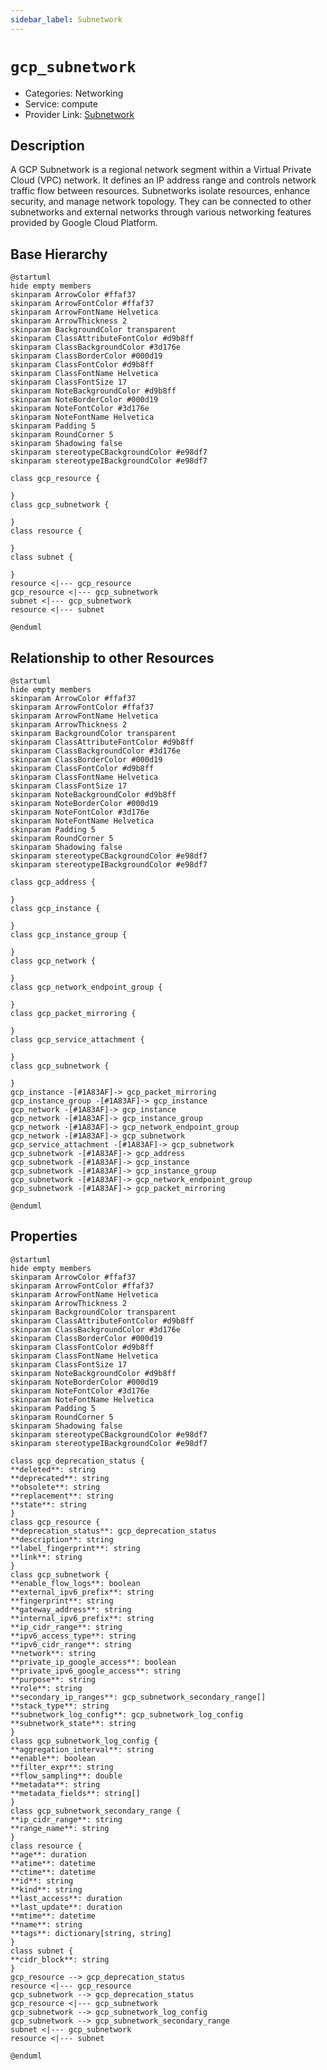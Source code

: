```yaml
---
sidebar_label: Subnetwork
---
```


# `gcp_subnetwork`

- Categories: Networking
- Service: compute
- Provider Link: [Subnetwork](https://cloud.google.com/vpc/docs/subnets)

## Description

A GCP Subnetwork is a regional network segment within a Virtual Private Cloud (VPC) network. It defines an IP address range and controls network traffic flow between resources. Subnetworks isolate resources, enhance security, and manage network topology. They can be connected to other subnetworks and external networks through various networking features provided by Google Cloud Platform.

## Base Hierarchy

<ZoomPanPinch>

```kroki imgType="plantuml" imgAlt="Hierarchy of Subnetwork"
@startuml
hide empty members
skinparam ArrowColor #ffaf37
skinparam ArrowFontColor #ffaf37
skinparam ArrowFontName Helvetica
skinparam ArrowThickness 2
skinparam BackgroundColor transparent
skinparam ClassAttributeFontColor #d9b8ff
skinparam ClassBackgroundColor #3d176e
skinparam ClassBorderColor #000d19
skinparam ClassFontColor #d9b8ff
skinparam ClassFontName Helvetica
skinparam ClassFontSize 17
skinparam NoteBackgroundColor #d9b8ff
skinparam NoteBorderColor #000d19
skinparam NoteFontColor #3d176e
skinparam NoteFontName Helvetica
skinparam Padding 5
skinparam RoundCorner 5
skinparam Shadowing false
skinparam stereotypeCBackgroundColor #e98df7
skinparam stereotypeIBackgroundColor #e98df7

class gcp_resource {

}
class gcp_subnetwork {

}
class resource {

}
class subnet {

}
resource <|--- gcp_resource
gcp_resource <|--- gcp_subnetwork
subnet <|--- gcp_subnetwork
resource <|--- subnet

@enduml
```

</ZoomPanPinch>

## Relationship to other Resources

<ZoomPanPinch>

```kroki imgType="plantuml" imgAlt="Diagram of Subnetwork resource relationships"
@startuml
hide empty members
skinparam ArrowColor #ffaf37
skinparam ArrowFontColor #ffaf37
skinparam ArrowFontName Helvetica
skinparam ArrowThickness 2
skinparam BackgroundColor transparent
skinparam ClassAttributeFontColor #d9b8ff
skinparam ClassBackgroundColor #3d176e
skinparam ClassBorderColor #000d19
skinparam ClassFontColor #d9b8ff
skinparam ClassFontName Helvetica
skinparam ClassFontSize 17
skinparam NoteBackgroundColor #d9b8ff
skinparam NoteBorderColor #000d19
skinparam NoteFontColor #3d176e
skinparam NoteFontName Helvetica
skinparam Padding 5
skinparam RoundCorner 5
skinparam Shadowing false
skinparam stereotypeCBackgroundColor #e98df7
skinparam stereotypeIBackgroundColor #e98df7

class gcp_address {

}
class gcp_instance {

}
class gcp_instance_group {

}
class gcp_network {

}
class gcp_network_endpoint_group {

}
class gcp_packet_mirroring {

}
class gcp_service_attachment {

}
class gcp_subnetwork {

}
gcp_instance -[#1A83AF]-> gcp_packet_mirroring
gcp_instance_group -[#1A83AF]-> gcp_instance
gcp_network -[#1A83AF]-> gcp_instance
gcp_network -[#1A83AF]-> gcp_instance_group
gcp_network -[#1A83AF]-> gcp_network_endpoint_group
gcp_network -[#1A83AF]-> gcp_subnetwork
gcp_service_attachment -[#1A83AF]-> gcp_subnetwork
gcp_subnetwork -[#1A83AF]-> gcp_address
gcp_subnetwork -[#1A83AF]-> gcp_instance
gcp_subnetwork -[#1A83AF]-> gcp_instance_group
gcp_subnetwork -[#1A83AF]-> gcp_network_endpoint_group
gcp_subnetwork -[#1A83AF]-> gcp_packet_mirroring

@enduml
```

</ZoomPanPinch>

## Properties

<ZoomPanPinch>

```kroki imgType="plantuml" imgAlt="Diagram of Subnetwork data model"
@startuml
hide empty members
skinparam ArrowColor #ffaf37
skinparam ArrowFontColor #ffaf37
skinparam ArrowFontName Helvetica
skinparam ArrowThickness 2
skinparam BackgroundColor transparent
skinparam ClassAttributeFontColor #d9b8ff
skinparam ClassBackgroundColor #3d176e
skinparam ClassBorderColor #000d19
skinparam ClassFontColor #d9b8ff
skinparam ClassFontName Helvetica
skinparam ClassFontSize 17
skinparam NoteBackgroundColor #d9b8ff
skinparam NoteBorderColor #000d19
skinparam NoteFontColor #3d176e
skinparam NoteFontName Helvetica
skinparam Padding 5
skinparam RoundCorner 5
skinparam Shadowing false
skinparam stereotypeCBackgroundColor #e98df7
skinparam stereotypeIBackgroundColor #e98df7

class gcp_deprecation_status {
**deleted**: string
**deprecated**: string
**obsolete**: string
**replacement**: string
**state**: string
}
class gcp_resource {
**deprecation_status**: gcp_deprecation_status
**description**: string
**label_fingerprint**: string
**link**: string
}
class gcp_subnetwork {
**enable_flow_logs**: boolean
**external_ipv6_prefix**: string
**fingerprint**: string
**gateway_address**: string
**internal_ipv6_prefix**: string
**ip_cidr_range**: string
**ipv6_access_type**: string
**ipv6_cidr_range**: string
**network**: string
**private_ip_google_access**: boolean
**private_ipv6_google_access**: string
**purpose**: string
**role**: string
**secondary_ip_ranges**: gcp_subnetwork_secondary_range[]
**stack_type**: string
**subnetwork_log_config**: gcp_subnetwork_log_config
**subnetwork_state**: string
}
class gcp_subnetwork_log_config {
**aggregation_interval**: string
**enable**: boolean
**filter_expr**: string
**flow_sampling**: double
**metadata**: string
**metadata_fields**: string[]
}
class gcp_subnetwork_secondary_range {
**ip_cidr_range**: string
**range_name**: string
}
class resource {
**age**: duration
**atime**: datetime
**ctime**: datetime
**id**: string
**kind**: string
**last_access**: duration
**last_update**: duration
**mtime**: datetime
**name**: string
**tags**: dictionary[string, string]
}
class subnet {
**cidr_block**: string
}
gcp_resource --> gcp_deprecation_status
resource <|--- gcp_resource
gcp_subnetwork --> gcp_deprecation_status
gcp_resource <|--- gcp_subnetwork
gcp_subnetwork --> gcp_subnetwork_log_config
gcp_subnetwork --> gcp_subnetwork_secondary_range
subnet <|--- gcp_subnetwork
resource <|--- subnet

@enduml
```

</ZoomPanPinch>

